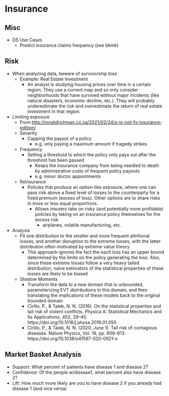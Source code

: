# Insurance {#sec-insur .unnumbered}

## Misc {#sec-insur-misc .unnumbered}

-   DS Use Cases
    -   Predict insurance claims frequency (see bkmk)

## Risk {#sec-insur-risk .unnumbered}

-   When analyzing data, beware of survivorship bias
    -   Example: Real Estate Investment
        -   An analyst is studying housing prices over time in a certain region. They use a current map and so only consider neighborhoods that have survived without major incidents (like natural disasters, economic decline, etc.). They will probably underestimate the risk and overestimate the return of real estate investment in that region.
-   Limiting exposure
    -   From <http://ronaldrichman.co.za/2021/02/24/x-is-not-fx-insurance-edition/>
    -   Severity
        -   Capping the payout of a policy
            -   e.g. only paying a maximum amount if tragedy strikes
    -   Frequency
        -   Setting a threshold to which the policy only pays out after the threshold has been passed
            -   Keeps the insurance company from being needled to death by administrative costs of frequent policy payouts
            -   e.g. minor doctor appointments
    -   Reinsurance
        -   Policies that produce an option-like exposure, where one can pass risk above a fixed level of losses to the counterparty for a fixed premium (excess of loss). Other options are to share risks in more or less equal proportions.
            -   Allows insurers take on risky (and potentially more profitable) policies by taking on an insurance policy themselves for the excess risk
                -   airplanes, volatile manufacturing, etc.
-   Analysis
    -   Fit one distribution to the smaller and more frequent attritional losses, and another disruption to the extreme losses, with the latter distribution often motivated by extreme value theory
        -   This approach ignores the fact the each loss has an upper bound determined by the limits on the policy generating the loss. Also, since these extreme losses follow a very heavy tailed distribution, naïve estimators of the statistical properties of these losses are likely to be biased
    -   Shadow Moments
        -   Transform the data to a new domain that is unbounded, parameterizing EVT distributions in this domain, and then translating the implications of these models back to the original bounded domain
        -   Cirillo, P., & Taleb, N. N. (2016). On the statistical properties and tail risk of violent conflicts. Physica A: Statistical Mechanics and Its Applications, 452, 29--45. https://doi.org/10.1016/j.physa.2016.01.050
        -   Cirillo, P., & Taleb, N. N. (2020, June 1). Tail risk of contagious diseases. Nature Physics, Vol. 16, pp. 606--613. https://doi.org/10.1038/s41567-020-0921-x

## Market Basket Analysis {#sec-insur-mba .unnumbered}

-   Support: What percent of patients have disease 1 and disease 2?
-   Confidence: Of the people w/disease1, what percent also have disease 2?
-   Lift: How much more likely are you to have disease 2 if you already had disease 1 (and vice versa)
